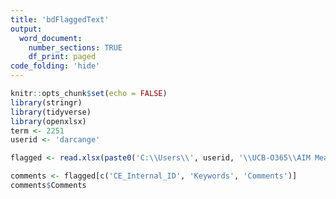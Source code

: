 ---
title: 'bdFlaggedText'
output: 
  word_document:
    number_sections: TRUE
    df_print: paged
code_folding: 'hide'
---

```{r setup, include=FALSE}
knitr::opts_chunk$set(echo = FALSE)
library(stringr)
library(tidyverse)
library(openxlsx)
term <- 2251
userid <- 'darcange'
```

```{r}
flagged <- read.xlsx(paste0('C:\\Users\\', userid, '\\UCB-O365\\AIM Measurement - FCQ\\Text_Mining\\', term, '\\test_data_with_predictions.xlsx'))
```

```{r}
comments <- flagged[c('CE_Internal_ID', 'Keywords', 'Comments')]
comments$Comments
```

